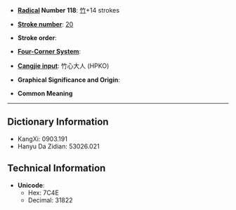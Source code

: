 * '''[[Wiktionary:Chinese radical index| Radical]] Number 118''': [[Wiktionary:Chinese radical index 竹|竹]]+14 strokes

* '''[[Wiktionary:Chinese total strokes index|Stroke number]]''': [[Wiktionary:Chinese total strokes index 20|20]]

* '''Stroke order''': 

* '''[[Wiktionary:Chinese four corner index|Four-Corner System]]''': 

* '''[[Wiktionary:Chinese Cangjie index|Cangjie input]]''': 竹心大人 (HPKO)

* '''Graphical Significance and Origin''': 

* '''Common Meaning'''

----

== Dictionary Information ==

* KangXi: 0903.191
* Hanyu Da Zidian: 53026.021

== Technical Information ==

* '''Unicode''':
** Hex: 7C4E
** Decimal: 31822